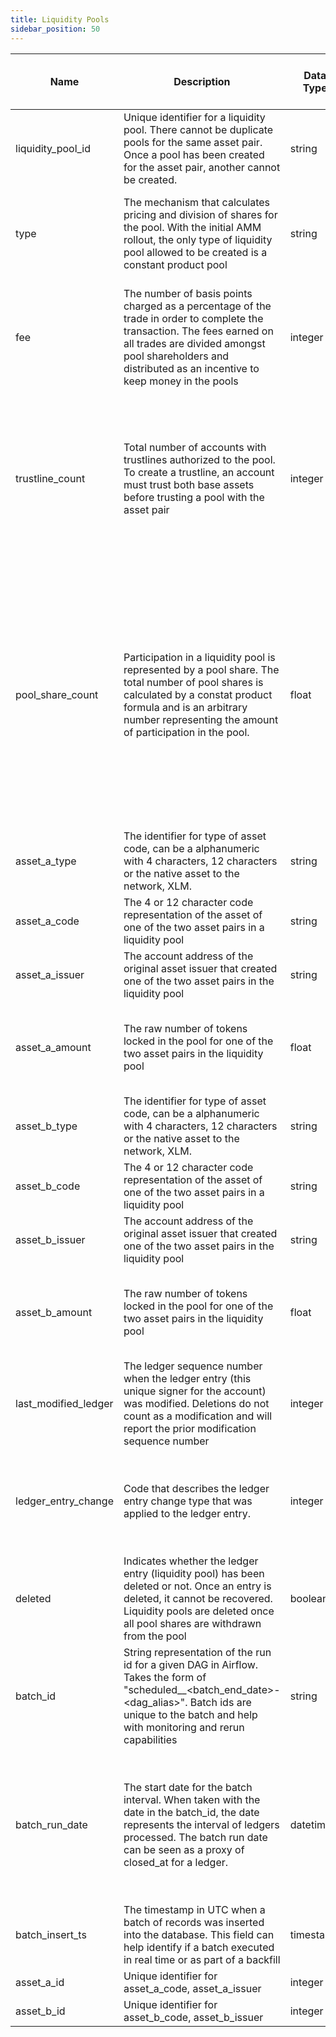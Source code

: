 ```yaml
---
title: Liquidity Pools
sidebar_position: 50
---
```


| Name | Description | Data Type | Domain Values | Primary Key? | Natural Key? | Partition or Cluster Field? | Required? | Notes |
| --- | --- | --- | --- | --- | --- | --- | --- | --- |
| liquidity_pool_id | Unique identifier for a liquidity pool. There cannot be duplicate pools for the same asset pair. Once a pool has been created for the asset pair, another cannot be created. | string |  |  | Yes | cluster | Yes | There is a good primer on AMMs [here](https://developers.stellar.org/docs/glossary/liquidity-pool/) |
| type | The mechanism that calculates pricing and division of shares for the pool. With the initial AMM rollout, the only type of liquidity pool allowed to be created is a constant product pool | string | constant_product |  |  |  | Yes | For more information regarding pricing and deposit calculations, read [Cap-38.](https://github.com/stellar/stellar-protocol/blob/master/core/cap-0038.md) |
| fee | The number of basis points charged as a percentage of the trade in order to complete the transaction. The fees earned on all trades are divided amongst pool shareholders and distributed as an incentive to keep money in the pools | integer | 30 |  |  |  | Yes | Fees are distributed immediately to accounts as the transaction completes. There is no schedule for fee distribution |
| trustline_count | Total number of accounts with trustlines authorized to the pool. To create a trustline, an account must trust both base assets before trusting a pool with the asset pair | integer |  |  |  |  | Yes | If the issuer of A or B revokes authorization on the trustline, the account will automatically withdraw from every liquidity pool containing that asset and those pool trustlines will be deleted. |
| pool_share_count | Participation in a liquidity pool is represented by a pool share. The total number of pool shares is calculated by a constat product formula and is an arbitrary number representing the amount of participation in the pool. | float |  |  |  |  | Yes | Shares are not transferable; the only way to increase the number of pool shares held is to deposit into a liquidity pool. Conversely, decreasing pools shares can only be accomplished through a withdraw operation. Shares cannot be sent in payments or sold using offers. |
| asset_a_type | The identifier for type of asset code, can be a alphanumeric with 4 characters, 12 characters or the native asset to the network, XLM. | string | credit_alphanum4 credit_alphanum12 native |  |  |  | Yes |  |
| asset_a_code | The 4 or 12 character code representation of the asset of one of the two asset pairs in a liquidity pool | string |  |  |  |  | No |  |
| asset_a_issuer | The account address of the original asset issuer that created one of the two asset pairs in the liquidity pool | string |  |  |  |  | No |  |
| asset_a_amount | The raw number of tokens locked in the pool for one of the two asset pairs in the liquidity pool | float |  |  |  |  | Yes | The amount is a better representation of liquidity in the pool over pool share counts. |
| asset_b_type | The identifier for type of asset code, can be a alphanumeric with 4 characters, 12 characters or the native asset to the network, XLM. | string | credit_alphanum4 credit_alphanum12 native |  |  |  | Yes |  |
| asset_b_code | The 4 or 12 character code representation of the asset of one of the two asset pairs in a liquidity pool | string |  |  |  |  | No |  |
| asset_b_issuer | The account address of the original asset issuer that created one of the two asset pairs in the liquidity pool | string |  |  |  |  | No |  |
| asset_b_amount | The raw number of tokens locked in the pool for one of the two asset pairs in the liquidity pool | float |  |  |  |  | Yes | The amount is a better representation of liquidity in the pool over pool share counts. |
| last_modified_ledger | The ledger sequence number when the ledger entry (this unique signer for the account) was modified. Deletions do not count as a modification and will report the prior modification sequence number | integer |  |  | Yes | cluster | Yes |  |
| ledger_entry_change | Code that describes the ledger entry change type that was applied to the ledger entry. | integer | 0 - Ledger Entry Created 1 - Ledger Entry Updated 2 - Ledger Entry Deleted 3 - Ledger Entry State (value of the entry) |  | Yes |  | Yes | Valid entry change types are 0, 1, and 2 for ledger entries of type \`liquidity_pools\`. |
| deleted | Indicates whether the ledger entry (liquidity pool) has been deleted or not. Once an entry is deleted, it cannot be recovered. Liquidity pools are deleted once all pool shares are withdrawn from the pool | boolean |  |  |  |  | Yes |  |
| batch_id | String representation of the run id for a given DAG in Airflow. Takes the form of "scheduled\_\_<batch_end_date>-<dag_alias>". Batch ids are unique to the batch and help with monitoring and rerun capabilities | string |  |  |  |  | Yes |  |
| batch_run_date | The start date for the batch interval. When taken with the date in the batch_id, the date represents the interval of ledgers processed. The batch run date can be seen as a proxy of closed_at for a ledger. | datetime |  |  |  | MONTH partition | Yes | The table is partitioned on batch_run_date. It is recommended to always include the batch_run_date in the filter if possible to help reduce query cost. |
| batch_insert_ts | The timestamp in UTC when a batch of records was inserted into the database. This field can help identify if a batch executed in real time or as part of a backfill | timestamp |  |  |  |  | Yes |  |
| asset_a_id | Unique identifier for asset_a_code, asset_a_issuer | integer |  |  |  | cluster | No |  |
| asset_b_id | Unique identifier for asset_b_code, asset_b_issuer | integer |  |  |  | cluster | No |
